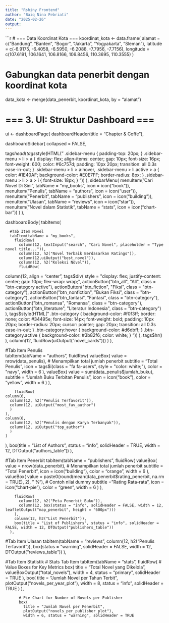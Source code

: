 ---
title: "Rshiny Frontend"
author: "Baiq Nina Febriati"
date: "2025-02-26"
output: 
---

```{r}
# === Data Koordinat Kota ===
koordinat_kota <- data.frame(
  alamat = c("Bandung", "Banten", "Bogor", "Jakarta", "Yogyakarta", "Sleman"),
  latitude = c(-6.9175, -6.4058, -6.5950, -6.2088, -7.7956, -7.7156),
  longitude = c(107.6191, 106.1641, 106.8166, 106.8456, 110.3695, 110.3555)
)

# Gabungkan data penerbit dengan koordinat kota
data_kota <- merge(data_penerbit, koordinat_kota, by = "alamat")

# === 3. UI: Struktur Dashboard ===
ui <- dashboardPage(
  dashboardHeader(title = "Chapter & Coffe"),
  
  dashboardSidebar(
    collapsed = FALSE,
    
  tags$head(
    tags$style(HTML("
      .sidebar-menu {
        padding-top: 20px;
      }
      .sidebar-menu > li > a {
        display: flex;
        align-items: center;
        gap: 10px;
        font-size: 16px;
        font-weight: 600;
        color: #6c757d;
        padding: 10px 20px;
        transition: all 0.3s ease-in-out;
      }
      .sidebar-menu > li > a:hover, 
      .sidebar-menu > li.active > a {
        color: #1E40AF;
        background-color: #E0E7FF;
        border-radius: 8px;
      }
      .sidebar-menu > li > a > i {
        font-size: 18px;
      }
    "))
  ),
    sidebarMenu(
      menuItem("Cari Novel Di Sini", tabName = "my_books", icon = icon("book")),
      menuItem("Penulis", tabName = "authors", icon = icon("user")),
      menuItem("Penerbit", tabName = "publishers", icon = icon("building")),
      menuItem("Ulasan", tabName = "reviews", icon = icon("star")),
      menuItem("Novel dalam Statistik", tabName = "stats", icon = icon("chart-bar"))
    )
  ),
  
  dashboardBody(
    tabItems(
      
  
      #Tab Item Novel      
      tabItem(tabName = "my_books",
        fluidRow(
          column(12, textInput("search", "Cari Novel", placeholder = "Type novel title...")),
          column(12, h2("Novel Terbaik Berdasarkan Ratings")),
          column(12,uiOutput("best_novel")),
          column(12, h2("Koleksi Novel")),
          fluidRow(
  column(12, align = "center",
    tags$div(
      style = "display: flex; justify-content: center; gap: 10px; flex-wrap: wrap;",
      actionButton("btn_all", "All", class = "btn-category active"),
      actionButton("btn_fiction", "Fiksi", class = "btn-category"),
      actionButton("btn_nonfiction", "Bukan Fiksi", class = "btn-category"),
      actionButton("btn_fantasi", "Fantasi", class = "btn-category"),
      actionButton("btn_romansa", "Romansa", class = "btn-category"),
      actionButton("btn_literature", "Literatur Indonesia", class = "btn-category")
    ),
    tags$style(HTML("
      .btn-category {
        background-color: #f0f3ff; 
        border: none; 
        color: #34495e; 
        font-size: 14px; 
        font-weight: bold;
        padding: 10px 20px;
        border-radius: 20px; 
        cursor: pointer;
        gap: 20px;
        transition: all 0.3s ease-in-out;
      }
      .btn-category:hover {
        background-color: #d6dbff; 
      }
      .btn-category.active {
        background-color: #3b82f6; 
        color: white;
      }
    "))
  ),
  tags$hr()
),
          column(12, fluidRow(uiOutput("novel_cards")))
        )
      ),
      
  #Tab Item Penulis      
      tabItem(tabName = "authors",
        fluidRow(
    valueBox(
      value = nrow(data_penulis),  # Menampilkan total jumlah penerbit
      subtitle = "Total Penulis",
      icon = tags$i(class = "fa fa-users", style = "color: white;"),
      color = "navy",
      width = 6
    ),
    valueBox(
      value = sum(data_penulis$jumlah_buku),
      subtitle = "Jumlah Buku Terbitan Penulis",
      icon = icon("book"),
      color = "yellow",
      width = 6
    )
  ),
              
        fluidRow(
    column(6, 
      column(12, h2("Penulis Terfavorit")),
      column(12, uiOutput("most_fav_author")
      )
    ),
    column(6, 
      column(12, h2("Penulis dengan Karya Terbanyak")),
      column(12, uiOutput("top_author")
      )
    )
  ),
  box(title = "List of Authors", status = "info", solidHeader = TRUE, width = 12, DTOutput("authors_table"))
),
      
  #Tab Item Penerbit
    tabItem(tabName = "publishers",
        fluidRow(
    valueBox(
      value = nrow(data_penerbit),  # Menampilkan total jumlah penerbit
      subtitle = "Total Penerbit",
      icon = icon("building"),
      color = "orange",
      width = 6
    ),
    valueBox(
      value = paste0(round(mean(data_penerbit$rating_penerbit, na.rm = TRUE), 2), " %"),  # Contoh nilai dummy
      subtitle = "Rating Rata-rata",
      icon = icon("chart-pie"),
      color = "green",
      width = 6
    )
  ),
            
        fluidRow(
          column(12, h2("Peta Penerbit Buku")),
          column(12, box(status = "info", solidHeader = FALSE, width = 12, leafletOutput("map_penerbit", height = "600px")))
        ),
        column(12, h2("List Penerbit")),
        box(title = "List of Publishers", status = "info", solidHeader = FALSE, width = 12, DTOutput("publishers_table"))
      ),

  #Tab Item Ulasan
      tabItem(tabName = "reviews",
        column(12, h2("Penulis Terfavorit")),
        box(status = "warning", solidHeader = FALSE, width = 12, DTOutput("reviews_table"))
      ),
      
  #Tab Item Statistik
       # Stats Tab Item
      tabItem(tabName = "stats",
        fluidRow(
          # Value Boxes for Key Metrics
          box(
            title = "Total Novel yang Dikelola",
            valueBoxOutput("total_novels"),
            width = 4, status = "primary", solidHeader = TRUE
          ),
          box(
            title = "Jumlah Novel per Tahun Terbit",
            plotOutput("novels_per_year_plot"),
            width = 8, status = "info", solidHeader = TRUE
          )
        ),
        
          # Pie Chart for Number of Novels per Publisher
          box(
            title = "Jumlah Novel per Penerbit",
            plotOutput("novels_per_publisher_plot"),
            width = 6, status = "warning", solidHeader = TRUE
